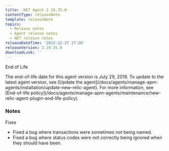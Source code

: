 ```yaml
---
title: .NET Agent 2.18.35.0
contentType: releaseNote
template: releaseNote
topics:
  - Release notes
  - Agent release notes
  - NET release notes
releaseDateTime: '2013-12-27 17:26'
releaseVersion: 2.18.35.0
downloadLink: ''
---
```


End of Life

<Callout variant="important">
  The end-of-life date for this agent version is July 29, 2019. To update to the latest agent version, see [Update the agent](/docs/agents/manage-apm-agents/installation/update-new-relic-agent). For more information, see [End-of-life policy](/docs/agents/manage-apm-agents/maintenance/new-relic-agent-plugin-end-life-policy).
</Callout>

### Notes

Fixes

* Fixed a bug where transactions were sometimes not being named.
* Fixed a bug where status codes were not correctly being ignored when they should have been.
